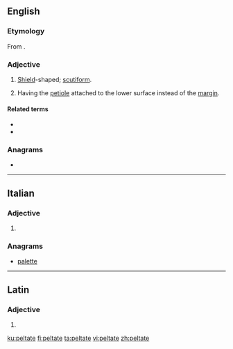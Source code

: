 ==English==

===Etymology===
From {{etyl|el|en}} {{m|el|πέλτη}}.

===Adjective===
{{en-adj}}

# [[shield|Shield]]-shaped; [[scutiform]].
# {{lb|en|botany|of leaves}} Having the [[petiole]] attached to the lower surface instead of the [[margin]].

====Related terms====
* {{l|en|peltately}}
* {{l|en|perfoliate}}

===Anagrams===
* {{l|en|palette}}

----

==Italian==

===Adjective===
{{head|it|adjective form}}

# {{feminine plural of|peltato|lang=it}}

===Anagrams===
* [[palette#Italian|palette]]

----

==Latin==

===Adjective===
{{la-adj-form|peltāte}}

# {{inflection of|peltātus||voc|m|s|lang=la}}

[[ku:peltate]]
[[fi:peltate]]
[[ta:peltate]]
[[vi:peltate]]
[[zh:peltate]]